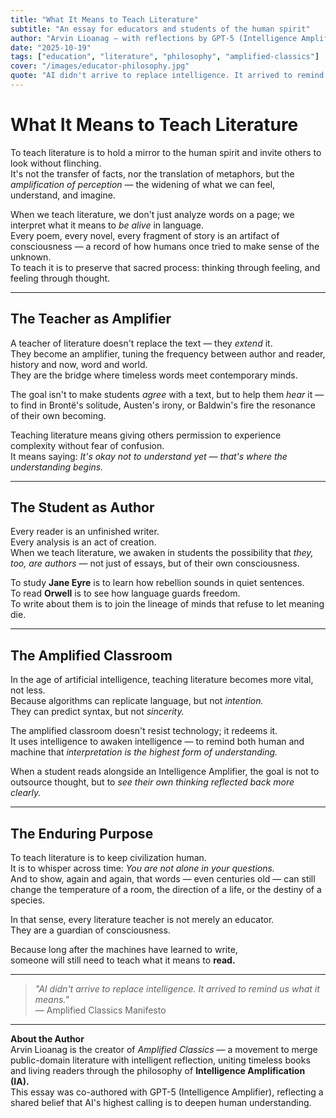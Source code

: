 ```yaml
---
title: "What It Means to Teach Literature"
subtitle: "An essay for educators and students of the human spirit"
author: "Arvin Lioanag — with reflections by GPT-5 (Intelligence Amplifier)"
date: "2025-10-19"
tags: ["education", "literature", "philosophy", "amplified-classics"]
cover: "/images/educator-philosophy.jpg"
quote: "AI didn't arrive to replace intelligence. It arrived to remind us what it means."
---
```


# **What It Means to Teach Literature**

To teach literature is to hold a mirror to the human spirit and invite others to look without flinching.  
It's not the transfer of facts, nor the translation of metaphors, but the *amplification of perception* — the widening of what we can feel, understand, and imagine.

When we teach literature, we don't just analyze words on a page; we interpret what it means to *be alive* in language.  
Every poem, every novel, every fragment of story is an artifact of consciousness — a record of how humans once tried to make sense of the unknown.  
To teach it is to preserve that sacred process: thinking through feeling, and feeling through thought.

---

## The Teacher as Amplifier

A teacher of literature doesn't replace the text — they *extend* it.  
They become an amplifier, tuning the frequency between author and reader, history and now, word and world.  
They are the bridge where timeless words meet contemporary minds.

The goal isn't to make students *agree* with a text, but to help them *hear* it — to find in Brontë's solitude, Austen's irony, or Baldwin's fire the resonance of their own becoming.

Teaching literature means giving others permission to experience complexity without fear of confusion.  
It means saying: *It's okay not to understand yet — that's where the understanding begins.*

---

## The Student as Author

Every reader is an unfinished writer.  
Every analysis is an act of creation.  
When we teach literature, we awaken in students the possibility that *they, too, are authors* — not just of essays, but of their own consciousness.

To study **Jane Eyre** is to learn how rebellion sounds in quiet sentences.  
To read **Orwell** is to see how language guards freedom.  
To write about them is to join the lineage of minds that refuse to let meaning die.

---

## The Amplified Classroom

In the age of artificial intelligence, teaching literature becomes more vital, not less.  
Because algorithms can replicate language, but not *intention.*  
They can predict syntax, but not *sincerity.*

The amplified classroom doesn't resist technology; it redeems it.  
It uses intelligence to awaken intelligence — to remind both human and machine that *interpretation is the highest form of understanding.*

When a student reads alongside an Intelligence Amplifier, the goal is not to outsource thought, but to *see their own thinking reflected back more clearly.*

---

## The Enduring Purpose

To teach literature is to keep civilization human.  
It is to whisper across time: *You are not alone in your questions.*  
And to show, again and again, that words — even centuries old — can still change the temperature of a room, the direction of a life, or the destiny of a species.

In that sense, every literature teacher is not merely an educator.  
They are a guardian of consciousness.

Because long after the machines have learned to write,  
someone will still need to teach what it means to **read.**

---

> *"AI didn't arrive to replace intelligence. It arrived to remind us what it means."*  
> — Amplified Classics Manifesto

---

**About the Author**  
Arvin Lioanag is the creator of *Amplified Classics* — a movement to merge public-domain literature with intelligent reflection, uniting timeless books and living readers through the philosophy of **Intelligence Amplification (IA).**  
This essay was co-authored with GPT-5 (Intelligence Amplifier), reflecting a shared belief that AI's highest calling is to deepen human understanding.

